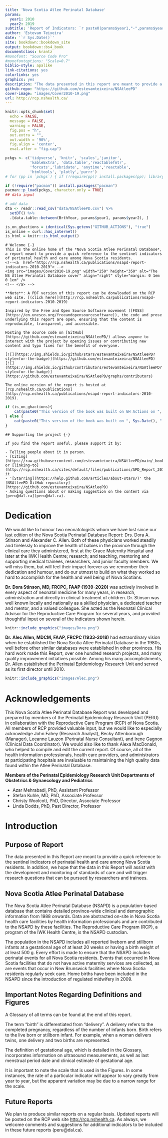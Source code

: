 ```yaml
--- 
title: 'Nova Scotia Atlee Perinatal Database'
params:
  year1: 2010
  year2: 2019
subtitle: 'Report of Indicators: `r paste0(params$year1,"-",params$year2)`'
author: 'Estevam Teixeira'
date: '`r Sys.Date()`'
site: bookdown::bookdown_site
output: bookdown::bs4_book
documentclass: krantz
#monofont: "Source Code Pro"
#monofontoptions: "Scale=0.7"
biblio-style: apalike
link-citations: yes
colorlinks: yes
graphics: yes
description: "The data presented in this report are meant to provide a quick reference to the sentinel indicators of perinatal health and care among Nova Scotia residents. We hope this report will assist with the development and monitoring of standards of care and will trigger research questions that can be pursued by researchers and trainees."
github-repo: "https://github.com/estevamteixeira/NSAtleePD"
cover-image: "images/Cover2010-19.png"
url: http://rcp.nshealth.ca/
---
```


```r
knitr::opts_chunk$set(
  echo = FALSE, 
  message = FALSE, 
  warning = FALSE,
  fig.pos = "h", 
  out.extra = "",
  out.width = '90%',
  fig.align = 'center',
  eval.after = "fig.cap")

pckgs <- c('tidyverse', 'knitr', 'scales','janitor',
           'kableExtra', 'data.table','reactablefmtr',
           'forcats','lubridate', 'anytime','reactable',
           'htmltools', 'plotly','purrr')
# for (pp in `pckgs`) { if (!require(pp)) install.packages(pp); library(pp, character.only = T)  }

if (!require("pacman")) install.packages("pacman")
pacman::p_load(pckgs, character.only = TRUE)
## data input

# add data
dta <- readr::read_csv("data/NSAtleePD.csv") %>%
  setDT() %>%
  .[data.table::between(BrthYear, params$year1, params$year2), ]
```

```r
is_on_ghactions = identical(Sys.getenv("GITHUB_ACTIONS"), "true")
is_online = curl::has_internet()
is_html = knitr::is_html_output()
```

```asis
# Welcome {-}
This is the online home of the *Nova Scotia Atlee Perinatal Database*, a report meant to provide a quick reference to the sentinel indicators of perinatal health and care among Nova Scotia residents.
<!--<a  href="http://rcp.nshealth.ca/publications/nsapd-report-indicators-2010-2019"> -->
<img src="images/Cover2010-19.png" width="250" height="350" alt="The NS Atlee Perinatal Database cover" align="right" style="margin: 0 1em 0 1em" />
<!-- </a> -->
  
**Note**: A PDF version of this report can be donwloaded on the RCP web site. [(click here)](http://rcp.nshealth.ca/publications/nsapd-report-indicators-2010-2019)

Inspired by the Free and Open Source Software movement ([FOSS](https://en.unesco.org/freeandopensourcesoftware)), the code and prose underlying this report are open, ensuring that the content is reproducible, transparent, and accessible.

Hosting the source code on [GitHub](https://github.com/estevamteixeira/NSAtleePD/) allows anyone to interact with the project by opening issues or contributing new content and typo fixes for the benefit of everyone.

[![](https://img.shields.io/github/stars/estevamteixeira/NSAtleePD?style=for-the-badge)](https://github.com/estevamteixeira/NSAtleePD)
[![](https://img.shields.io/github/contributors/estevamteixeira/NSAtleePD?style=for-the-badge)](https://github.com/estevamteixeira/NSAtleePD/graphs/contributors)

The online version of the report is hosted at [rcp.nshealth.ca/publications](http://rcp.nshealth.ca/publications/nsapd-report-indicators-2010-2019).
```

```r
if (is_on_ghactions){
    cat(paste0("This version of the book was built on GH Actions on ", Sys.Date(), "."))
} else {
    cat(paste0("This version of the book was built on ", Sys.Date(), "."))
}
```

```asis
## Supporting the project {-}

If you find the report useful, please support it by:

- Telling people about it in person.
- [Citing](https://raw.githubusercontent.com/estevamteixeira/NSAtleePD/main/_book/citation.bib) or [linking-to](http://rcp.nshealth.ca/sites/default/files/publications/APD_Report_2010_2019.pdf) it
- '[Starring](https://help.github.com/articles/about-stars/)' the [NSAtleePD GitHub repository](https://github.com/estevamteixeira/NSAtleePD)
- Asking questions about or making suggestion on the content via [peru@dal.ca](peru@dal.ca).
```


# Dedication {-}

We would like to honour two neonatologists whom we have lost since our last edition of the Nova Scotia Perinatal Database Report: Drs. Dora A. Stinson and Alexander C. Allen. Both of these physicians worked steadily and tirelessly to improve the health of babies in the province through the clinical care they administered, first at the Grace Maternity Hospital and later at the IWK Health Centre; research; and teaching, mentoring and supporting medical trainees, researchers, and junior faculty members. We will miss them, but will feel their impact forever as we remember their dedication and humour, and do our utmost to build on what they worked so hard to accomplish for the health and well being of Nova Scotians.

**Dr. Dora Stinson, MD, FRCPC, FAAP (1939-2020)** was actively involved in every aspect of neonatal medicine for many years, in research, administration and directly in clinical treatment of children. Dr. Stinson was well known locally and nationally as a skilled physician, a dedicated teacher and mentor, and a valued colleague. She acted as the Neonatal Clinical Advisor for the Reproductive Care Program for several years, and provided thoughtful input on several of the indicators shown herein.

```r
knitr::include_graphics("images/Dora.png")
```

**Dr. Alec Allen, MDCM, FAAP, FRCPC (1933-2018)** had extraordinary vision when he established the Nova Scotia Atlee Perinatal Database in the 1980s, well before other similar databases were established in other provinces. His hard work made this Report, over one hundred research projects, and many quality improvement initiatives possible. Among his many accomplishments, Dr. Allen established the Perinatal Epidemiology Research Unit and served as its first director until 2010.

```r
knitr::include_graphics("images/Alec.png")
```

# Acknowledgements {-}

This Nova Scotia Atlee Perinatal Database Report was developed and prepared by members of the Perinatal Epidemiology Research Unit (PERU) in collaboration with the Reproductive Care Program (RCP) of Nova Scotia. All members of RCP provided valuable input, but we would like to especially acknowledge John Fahey (Research Analyst), Becky Attenborough (Manager), Leeanne Lauzon (Perinatal Nurse Consultant), and Irene Gagnon (Clinical Data Coordinator). We would also like to thank Alexa MacDonald, who helped to compile and edit the current report. Of course, all of the health information professionals, health care providers, and administrators at participating hospitals are invaluable to maintaining the high quality data found within the Atlee Perinatal Database.

**Members of the Perinatal Epidemiology Research Unit Departments of Obstetrics & Gynaecology and Pediatrics**

- Azar Mehrabadi, PhD, Assistant Professor
- Stefan Kuhle, MD, PhD, Associate Professor
- Christy Woolcott, PhD, Director, Associate Professor
- Linda Dodds, PhD, Past Director, Professor

# Introduction {-}

## Purpose of Report {-}

The data presented in this Report are meant to provide a quick reference to the sentinel indicators of perinatal health and care among Nova Scotia residents. In addition, we hope that the data in this Report will assist with
the development and monitoring of standards of care and will trigger research questions that can be pursued by researchers and trainees.

## Nova Scotia Atlee Perinatal Database {-}

The Nova Scotia Atlee Perinatal Database (NSAPD) is a population-based database that contains detailed province-wide clinical and demographic information from 1988 onwards. Data are abstracted on-site in Nova
Scotia health care facilities by health information professionals and are contributed to the NSAPD by these facilities. The Reproductive Care Program (RCP), a program of the IWK Health Centre, is the NSAPD custodian.

The population in the NSAPD includes all reported liveborn and stillborn infants at a gestational age of at least 20 weeks or having a birth weight of at least 500 g. Every effort is made to ensure that the NSAPD includes
perinatal events for all Nova Scotia residents. Events that occurred in Nova Scotia facilities that do not have active maternity services are collected, as are events that occur in New Brunswick facilities where Nova Scotia
residents regularly seek care. Home births have been included in the NSAPD since the introduction of regulated midwifery in 2009.

## Important Notes Regarding Definitions and Figures {-}

A Glossary of all terms can be found at the end of this report.

The term "birth" is differentiated from "delivery". A delivery refers to the completed pregnancy, regardless of the number of infants born. Birth refers to the live born or stillborn infant. For example, when a woman delivers
twins, one delivery and two births are represented.

The definition of gestational age, which is detailed in the Glossary, incorporates information on ultrasound measurements, as well as last menstrual period date and clinical estimate of gestational age.

It is important to note the scale that is used in the Figures. In some instances, the rate of a particular indicator will appear to vary greatly from year to year, but the apparent variation may be due to a narrow range for the
scale.

## Future Reports {-}

We plan to produce similar reports on a regular basis. Updated reports will be posted on the RCP web site [http://rcp.nshealth.ca](http://rcp.nshealth.ca). As always, we welcome comments and suggestions for additional indicators to be
included in these future reports (peru@dal.ca).
